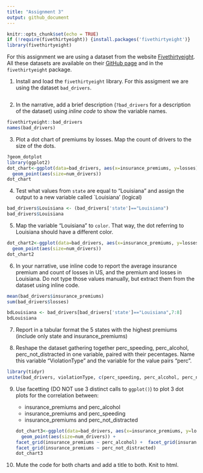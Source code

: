 ```yaml
---
title: "Assignment 3"
output: github_document
---
```


```r
knitr::opts_chunk$set(echo = TRUE)
if (!require(fivethirtyeight)) {install.packages('fivethirtyeight')}
library(fivethirtyeight)
```

For this assignment we are using a dataset from the website [Fivethirtyeight](http://fivethirtyeight.com/). All these datasets are available on their [GitHub page](https://github.com/fivethirtyeight/data/) and in the `fivethirtyeight` package.

1. Install and load the `fivethirtyeight` library. For this assigment we are using the dataset `bad_drivers`.
```r
```


2. In the narrative, add a brief description (`?bad_drivers` for a description of the dataset) using *inline code* to show the variable names.
```r
fivethirtyeight::bad_drivers
names(bad_drivers)
```

3. Plot a dot chart of premiums by losses. Map the count of drivers to the size of the dots.
```r
?geom_dotplot
library(ggplot2)
dot_chart<-ggplot(data=bad_drivers, aes(x=insurance_premiums, y=losses)) + 
  geom_point(aes(size=num_drivers))
dot_chart
```


4. Test what values from `state` are equal to "Louisiana" and assign the output to a new variable called `Louisiana' (logical)
```r

bad_drivers$Louisiana <- (bad_drivers['state']=="Louisiana")
bad_drivers$Louisiana

```


5. Map the variable "Louisiana" to `color`. That way, the dot referring to Louisiana should have a different color.
```r
dot_chart2<-ggplot(data=bad_drivers, aes(x=insurance_premiums, y=losses, colour=Louisiana)) + 
  geom_point(aes(size=num_drivers))
dot_chart2
```

6. In your narrative, use inline code to report the average insurance premium and count of losses in US, and the premium and losses in Louisiana. Do not type those values manually, but extract them from the dataset using inline code.
```r
mean(bad_drivers$insurance_premiums)
sum(bad_drivers$losses)
```

```r
bdLouisiana <- bad_drivers[bad_drivers['state']=="Louisiana",7:8]
bdLouisiana

```

7. Report in a tabular format the 5 states with the highest premiums (include only state and insurance_premiums)

8. Reshape the dataset gathering together perc_speeding, perc_alcohol, perc_not_distracted in one variable, paired with their pecentages. Name this variable "ViolationType" and the variable for the value pairs "perc".
```r
library(tidyr)
unite(bad_drivers, violationType, c(perc_speeding, perc_alcohol, perc_not_distracted), remove=FALSE)
```

9. Use facetting (DO NOT use 3 distinct calls to `ggplot()`) to plot 3 dot plots for the correlation between:

   - insurance_premiums and perc_alcohol
   - insurance_premiums and perc_speeding
   - insurance_premiums and perc_not_distracted
```r

dot_chart3<-ggplot(data=bad_drivers, aes(x=insurance_premiums, y=losses)) + 
  geom_point(aes(size=num_drivers)) +
   facet_grid(insurance_premiums ~ perc_alcohol) +  facet_grid(insurance_premiums ~ perc_speending)+
   facet_grid(insurance_premiums ~ perc_not_distracted)
dot_chart3
```

   
10. Mute the code for both charts and add a title to both. Knit to html.
   
   



